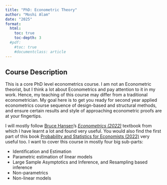 ```yaml
---
title: "PhD: Econometric Theory"
author: "Moshi Alam"
date: "2025"
format:
  html:
    toc: true
    toc-depth: 3
  #pdf:
    #toc: true
    #documentclass: article
---
```


## Course Description

This is a core PhD level econometrics course. I am not an Econometric theorist, but I think a lot about Econometrics and pay attention to it in my work. Hence, my teaching of this course may differ from a traditional econometrician. My goal here is to get you ready for second year applied econometrics course sequence of design-based and structural methods, and ensure certain results and style of approaching econometric proofs are at your fingertips. 


I will mostly follow [Bruce Hansen](https://econ.wisc.edu/staff/hansen-bruce/)'s *[Econometrics (2022)](https://users.ssc.wisc.edu/~bhansen/econometrics/)*  textbook from which I have learnt a lot and found very useful. You would also find the first part of this book [Probability and Statistics for Economists (2022)](https://users.ssc.wisc.edu/~bhansen/probability/) very useful too. I want to cover this course in mostly four big sub-parts: 

- Identification and Estimation
- Parametric estimation of linear models
- Large Sample Asymptotics and Inference, and Resampling based inference
- Non-parametrics
- Non-linear models

